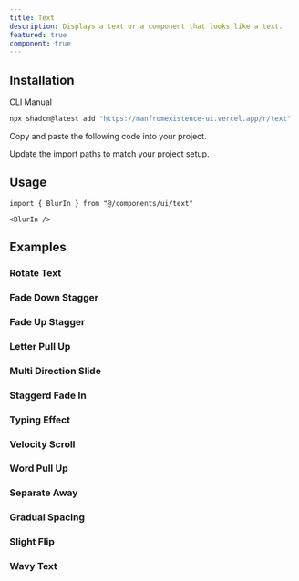 ```yaml
---
title: Text
description: Displays a text or a component that looks like a text.
featured: true
component: true
---
```


<ComponentPreview name="blur-in" description="A Blurred In Text" />

## Installation

<Tabs defaultValue="cli">

<TabsList>
  <TabsTrigger value="cli">CLI</TabsTrigger>
  <TabsTrigger value="manual">Manual</TabsTrigger>
</TabsList>
<TabsContent value="cli">

```bash
npx shadcn@latest add "https://manfromexistence-ui.vercel.app/r/text"
```

</TabsContent>

<TabsContent value="manual">

<Steps>

<Step>Copy and paste the following code into your project.</Step>

<ComponentSource name="text" />

<Step>Update the import paths to match your project setup.</Step>

</Steps>

</TabsContent>

</Tabs>

## Usage

```tsx
import { BlurIn } from "@/components/ui/text"
```

```tsx
<BlurIn />
```

## Examples

### Rotate Text

<ComponentPreview name="rotate-text" description="A rotating text" />

### Fade Down Stagger

<ComponentPreview name="fade-down-stagger" description="A fade down stagger text" />

### Fade Up Stagger

<ComponentPreview name="fade-up-stagger" description="A fade up stagger text" />

### Letter Pull Up

<ComponentPreview name="letter-pull-up" description="A letter pull up text" />

### Multi Direction Slide

<ComponentPreview name="multi-direction-slide" description="A multi direction slide text" />

### Staggerd Fade In

<ComponentPreview name="staggerd-fade-in" description="A staggerd fade in text" />

### Typing Effect

<ComponentPreview name="typing-effect" description="A typing effect text" />

### Velocity Scroll

<ComponentPreview name="velocity-scroll" description="A velocity scroll text" />

### Word Pull Up

<ComponentPreview name="word-pull-up" description="A word pull up text" />

### Separate Away

<ComponentPreview name="separate-away" description="A separate away text" />

### Gradual Spacing

<ComponentPreview name="gradual-spacing" description="A gradual spacing text" />

### Slight Flip

<ComponentPreview name="slight-flip" description="A slight flip text" />

### Wavy Text

<ComponentPreview name="wavy-text" description="A wavy text text" />

